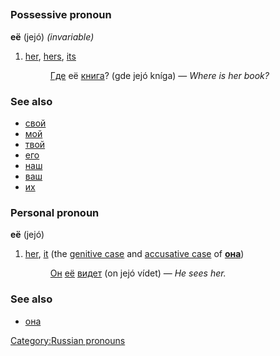 =={{ru}}==
[[Category:Russian pronouns]]
===Possessive pronoun===
'''её''' (jejó) ''(invariable)''

#[[her]], [[hers]], [[its]]
#:[[Где]] её [[книга]]? (gde jejó kníga) — ''Where is her book?''

===See also===
*[[свой]]
*[[мой]]
*[[твой]]
*[[его]]
*[[наш]]
*[[ваш]]
*[[их]]

===Personal pronoun===
'''её''' (jejó)

#[[her]], [[it]] (the [[genitive case]] and [[accusative case]] of '''[[она]]''')
#:[[Он]] [[она|её]] [[видеть|видет]] (on jejó vídet) — ''He sees her.''

===See also===
*[[она]]